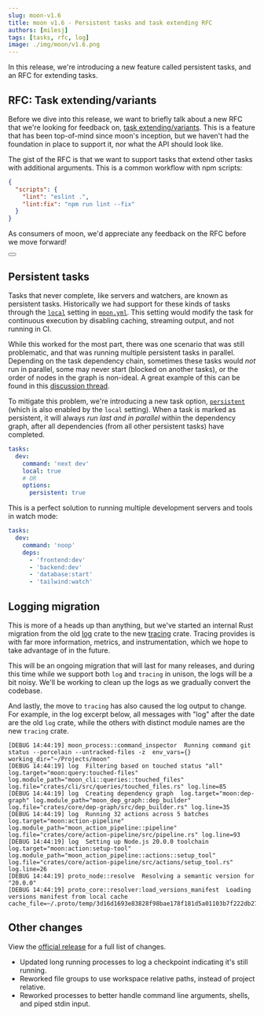 ```yaml
---
slug: moon-v1.6
title: moon v1.6 - Persistent tasks and task extending RFC
authors: [milesj]
tags: [tasks, rfc, log]
image: ./img/moon/v1.6.png
---
```



In this release, we're introducing a new feature called persistent tasks, and an RFC for extending
tasks.

<!--truncate-->

## RFC: Task extending/variants

Before we dive into this release, we want to briefly talk about a new RFC that we're looking for
feedback on, [task extending/variants](https://github.com/moonrepo/moon/issues/849). This is a
feature that has been top-of-mind since moon's inception, but we haven't had the foundation in place
to support it, nor what the API should look like.

The gist of the RFC is that we want to support tasks that extend other tasks with additional
arguments. This is a common workflow with npm scripts:

```json
{
  "scripts": {
    "lint": "eslint .",
    "lint:fix": "npm run lint --fix"
  }
}
```

As consumers of moon, we'd appreciate any feedback on the RFC before we move forward!

<div class="flex justify-center">
  <Button label="View RFC" href="https://github.com/moonrepo/moon/issues/849" size="lg" />
</div>

## Persistent tasks

Tasks that never complete, like servers and watchers, are known as persistent tasks. Historically we
had support for these kinds of tasks through the [`local`](/docs/config/project#local) setting in
[`moon.yml`](/docs/config/project). This setting would modify the task for continuous execution by
disabling caching, streaming output, and not running in CI.

While this worked for the most part, there was one scenario that was still problematic, and that was
running multiple persistent tasks in parallel. Depending on the task dependency chain, sometimes
these tasks would _not_ run in parallel, some may never start (blocked on another tasks), or the
order of nodes in the graph is non-ideal. A great example of this can be found in this
[discussion thread](https://github.com/moonrepo/moon/discussions/830).

To mitigate this problem, we're introducing a new task option,
[`persistent`](/docs/config/project#persistent) (which is also enabled by the `local` setting). When
a task is marked as persistent, it will always _run last and in parallel_ within the dependency
graph, after all dependencies (from all other persistent tasks) have completed.

```yaml title="moon.yml"
tasks:
  dev:
    command: 'next dev'
    local: true
    # OR
    options:
      persistent: true
```

This is a perfect solution to running multiple development servers and tools in watch mode:

```yaml title="moon.yml"
tasks:
  dev:
    command: 'noop'
    deps:
      - 'frontend:dev'
      - 'backend:dev'
      - 'database:start'
      - 'tailwind:watch'
```

## Logging migration

This is more of a heads up than anything, but we've started an internal Rust migration from the old
[log](https://crates.io/crates/log) crate to the new [tracing](https://crates.io/crates/tracing)
crate. Tracing provides is with far more information, metrics, and instrumentation, which we hope to
take advantage of in the future.

This will be an ongoing migration that will last for many releases, and during this time while we
support both `log` and `tracing` in unison, the logs will be a bit noisy. We'll be working to clean
up the logs as we gradually convert the codebase.

And lastly, the move to `tracing` has also caused the log output to change. For example, in the log
excerpt below, all messages with "log" after the date are the old `log` crate, while the others with
distinct module names are the new `tracing` crate.

```log
[DEBUG 14:44:19] moon_process::command_inspector  Running command git status --porcelain --untracked-files -z  env_vars={} working_dir="~/Projects/moon"
[DEBUG 14:44:19] log  Filtering based on touched status "all"  log.target="moon:query:touched-files" log.module_path="moon_cli::queries::touched_files" log.file="crates/cli/src/queries/touched_files.rs" log.line=85
[DEBUG 14:44:19] log  Creating dependency graph  log.target="moon:dep-graph" log.module_path="moon_dep_graph::dep_builder" log.file="crates/core/dep-graph/src/dep_builder.rs" log.line=35
[DEBUG 14:44:19] log  Running 32 actions across 5 batches  log.target="moon:action-pipeline" log.module_path="moon_action_pipeline::pipeline" log.file="crates/core/action-pipeline/src/pipeline.rs" log.line=93
[DEBUG 14:44:19] log  Setting up Node.js 20.0.0 toolchain  log.target="moon:action:setup-tool" log.module_path="moon_action_pipeline::actions::setup_tool" log.file="crates/core/action-pipeline/src/actions/setup_tool.rs" log.line=26
[DEBUG 14:44:19] proto_node::resolve  Resolving a semantic version for "20.0.0"
[DEBUG 14:44:19] proto_core::resolver:load_versions_manifest  Loading versions manifest from local cache  cache_file=~/.proto/temp/3d16d1693e83828f98bae178f181d5a01103b7f222db27cdeaec9b4950e951d7.json
```

## Other changes

View the [official release](https://github.com/moonrepo/moon/releases/tag/v1.6.0) for a full list of
changes.

- Updated long running processes to log a checkpoint indicating it's still running.
- Reworked file groups to use workspace relative paths, instead of project relative.
- Reworked processes to better handle command line arguments, shells, and piped stdin input.
